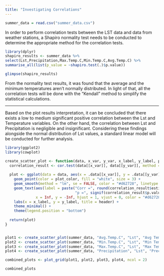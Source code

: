 ```yaml
---
title: "Investigating Correlations"
---
```


```r
summer_data = read.csv("summer_data.csv")
```

In order to perform correlation tests between the LST data and data from weather stations, a Shapiro normality test needs to be conducted to determine the appropriate method for the correlation tests.

```r
library(dplyr)
shapiro_results <- summer_data %>%
select(Lst,Precipitation,Max.Temp.C,Min.Temp.C,Avg.Temp.C) %>%
summarise_all(list(p_value = ~shapiro.test(.)$p.value))

glimpse(shapiro_results)
```

From the normality test results, it was found that the average and the minimum temperatures aren't normally distributed. In light of that, all the correlation tests will be done with the "Kendall" method to simplify the statistical calculations.

------------------------------------------------------------------------

Based on the plot results interpretation, it can be concluded that there exists a low to medium significant positive correlation between the Lst and Temperature variables. On the other hand, the correlation between Lst and Precipitation is negligible and insignificant. Considering these findings alongside the normal distribution of Lst values, a standard linear model will be conducted for further analysis.

```r
library(ggplot2)
library(cowplot)

create_scatter_plot <- function(data, x_var, y_var, x_label, y_label, plot_color, header) {
  correlation_result <- cor.test(data[[x_var]], data[[y_var]], method = "kendall")
  
  plot <- ggplot(data = data, aes(x = .data[[x_var]], y = .data[[y_var]])) +
    geom_point(color = plot_color, fill = "white", size = 3) +
    geom_smooth(method = "lm", se = FALSE, color = "#d62728", linetype = "dashed") +
    geom_text(aes(label = paste("Corr =", round(correlation_result$estimate, 2),
                                "p =", signif(correlation_result$p.value, digits = 3))),
              x = Inf, y = -Inf, hjust = 1, vjust = 0, color = "#d62728") +
    labs(x = x_label, y = y_label, title = header) +
    theme_minimal() +
    theme(legend.position = "bottom")
  
  return(plot)
}


plot1 <- create_scatter_plot(summer_data, "Avg.Temp.C", "Lst", "Avg Temp C", "LST", "#1f77b4", "Avg Temp C vs. LST")
plot2 <- create_scatter_plot(summer_data, "Min.Temp.C", "Lst", "Min Temp C", "LST", "#800080", "Min Temp C vs. LST")
plot3 <- create_scatter_plot(summer_data, "Max.Temp.C", "Lst", "Max Temp C", "LST", "#2ca02c", "Max Temp C vs. LST")
plot4 <- create_scatter_plot(summer_data, "Precipitation", "Lst", "Precipitation", "LST", "#000000", "Precipitation vs. LST")

combined_plots <- plot_grid(plot1, plot2, plot3, plot4, ncol = 2)

combined_plots
```
